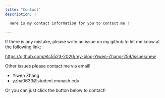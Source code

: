 ```yaml
---
title: "Contact"
description: |

  Here is my contact information for you to contact me !
  
---
```



If there is any mistake, please write an issue on my github to let me know at the following link:

<https://github.com/etc5523-2020/my-blog-Yiwen-Zhang-259/issues/new>

Other issues please contact me via email!

- Yiwen Zhang
- yzha0633@student.monash.edu



Or you can just click the button below to contact!



<p style="text-align: center;">
    <a href="https://github.com/Yiwen-Zhang-259" target="_blank" class="fa fa-github"  style="font-size:30px;"></a>
    <a href="mailto:yzha0633@student.monash.edu" target="_blank" class="fa fa-envelope"  style="font-size:30px;"></a>
</p>